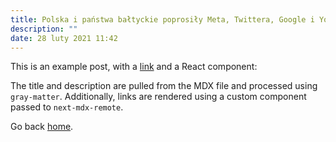 ```yaml
---
title: Polska i państwa bałtyckie poprosiły Meta, Twittera, Google i YouTube'a o zawieszenie kont władz i mediów propagandowych należących do Rosji i Białorusi 
description: ""
date: 28 luty 2021 11:42
---
```


This is an example post, with a [link](https://nextjs.org) and a React component:

The title and description are pulled from the MDX file and processed using `gray-matter`. Additionally, links are rendered using a custom component passed to `next-mdx-remote`.

Go back [home](/).

